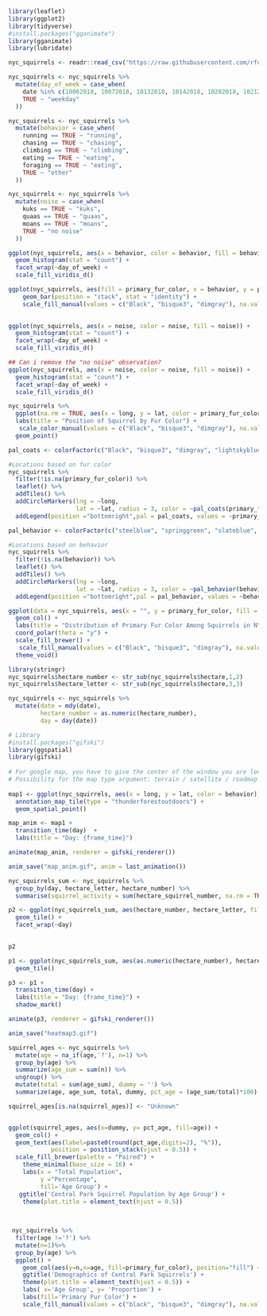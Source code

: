 ```r
library(leaflet)
library(ggplot2)
library(tidyverse)
#install.packages("gganimate")
library(gganimate)
library(lubridate)
```


```r

nyc_squirrels <- readr::read_csv("https://raw.githubusercontent.com/rfordatascience/tidytuesday/master/data/2019/2019-10-29/nyc_squirrels.csv")
```

```r
nyc_squirrels <- nyc_squirrels %>%
  mutate(day_of_week = case_when(
    date %in% c(10062018, 10072018, 10132018, 10142018, 10202018, 10212018, 10272018, 10282018) ~ "weekend",
    TRUE ~ "weekday"
  ))
```

```r
nyc_squirrels <- nyc_squirrels %>%
  mutate(behavior = case_when(
    running == TRUE ~ "running",
    chasing == TRUE ~ "chasing",
    climbing == TRUE ~ "climbing",
    eating == TRUE ~ "eating",
    foraging == TRUE ~ "eating",
    TRUE ~ "other"
  ))
```

```r
nyc_squirrels <- nyc_squirrels %>%
  mutate(noise = case_when(
    kuks == TRUE ~ "kuks",
    quaas == TRUE ~ "quaas",
    moans == TRUE ~ "moans",
    TRUE ~ "no noise"
  ))
```

```r
ggplot(nyc_squirrels, aes(x = behavior, color = behavior, fill = behavior)) +
  geom_histogram(stat = "count") +
  facet_wrap(~day_of_week) + 
  scale_fill_viridis_d()
```

```r
ggplot(nyc_squirrels, aes(fill = primary_fur_color, x = behavior, y = primary_fur_color)) + 
    geom_bar(position = "stack", stat = "identity") +
    scale_fill_manual(values = c("Black", "bisque3", "dimgray"), na.value = "lightskyblue1")
  
```


```r
ggplot(nyc_squirrels, aes(x = noise, color = noise, fill = noise)) +
  geom_histogram(stat = "count") +
  facet_wrap(~day_of_week) +
  scale_fill_viridis_d()
```

```r
## Can i remove the "no noise" observation? 
ggplot(nyc_squirrels, aes(x = noise, color = noise, fill = noise)) +
  geom_histogram(stat = "count") +
  facet_wrap(~day_of_week) + 
  scale_fill_viridis_d()
```

```r
nyc_squirrels %>%
  ggplot(na.rm = TRUE, aes(x = long, y = lat, color = primary_fur_color)) +
  labs(title = "Position of Squirrel by Fur Color") +
   scale_color_manual(values = c("Black", "bisque3", "dimgray"), na.value = "lightskyblue1") +
  geom_point()
```


```r
pal_coats <- colorFactor(c("Black", "bisque3", "dimgray", "lightskyblue1"), domain = c("Black", "Cinnamon", "Grey", "NA"))

#Locations based on fur color
nyc_squirrels %>%
  filter(!is.na(primary_fur_color)) %>%
  leaflet() %>%
  addTiles() %>%
  addCircleMarkers(lng = ~long,
                   lat = ~lat, radius = 3, color = ~pal_coats(primary_fur_color), stroke = FALSE, fillOpacity = 0.5) %>%
  addLegend(position ="bottomright",pal = pal_coats, values = ~primary_fur_color)
```

```r

pal_behavior <- colorFactor(c("steelblue", "springgreen", "slateblue", "violet", "tomato"), domain = c("chasing", "climbing", "eating", "running", "other"))

#Locations based on behavior
nyc_squirrels %>%
  filter(!is.na(behavior)) %>%
  leaflet() %>%
  addTiles() %>%
  addCircleMarkers(lng = ~long,
                   lat = ~lat, radius = 3, color = ~pal_behavior(behavior), stroke = FALSE, fillOpacity = 0.5) %>%
  addLegend(position ="bottomright",pal = pal_behavior, values = ~behavior)
```


```r
ggplot(data = nyc_squirrels, aes(x = "", y = primary_fur_color, fill = primary_fur_color)) +
  geom_col() + 
  labs(title = "Distribution of Primary Fur Color Among Squirrels in NYC", x = "", y = "") +
  coord_polar(theta = "y") + 
  scale_fill_brewer() + 
   scale_fill_manual(values = c("Black", "bisque3", "dimgray"), na.value = "lightskyblue1") +
  theme_void()
```

```r
library(stringr)
nyc_squirrels$hectare_number <- str_sub(nyc_squirrels$hectare,1,2) 
nyc_squirrels$hectare_letter <- str_sub(nyc_squirrels$hectare,3,3) 
```


```r

nyc_squirrels <- nyc_squirrels %>%
  mutate(date = mdy(date),
         hectare_number = as.numeric(hectare_number),
         day = day(date))

```


```r

# Library
#install.packages("gifski")
library(ggspatial)
library(gifski)
 
# For google map, you have to give the center of the window you are looking at.
# Possibility for the map type argument: terrain / satellite / roadmap / hybrid
 
map1 <- ggplot(nyc_squirrels, aes(x = long, y = lat, color = behavior)) +
  annotation_map_tile(type = "thunderforestoutdoors") +
  geom_spatial_point()

map_anim <- map1 +
  transition_time(day)  +
  labs(title = "Day: {frame_time}") 

animate(map_anim, renderer = gifski_renderer())

anim_save("map_anim.gif", anim = last_animation())

```



```r

nyc_squirrels_sum <- nyc_squirrels %>%
  group_by(day, hectare_letter, hectare_number) %>%
  summarise(squirrel_activity = sum(hectare_squirrel_number, na.rm = TRUE))

p2 <- ggplot(nyc_squirrels_sum, aes(hectare_number, hectare_letter, fill= squirrel_activity)) + 
  geom_tile() + 
  facet_wrap(~day)
  

p2

p1 <- ggplot(nyc_squirrels_sum, aes(as.numeric(hectare_number), hectare_letter, fill= squirrel_activity)) + 
  geom_tile() 

p3 <- p1 + 
  transition_time(day) +
  labs(title = "Day: {frame_time}") +
  shadow_mark()

animate(p3, renderer = gifski_renderer())

anim_save("heatmap3.gif")

```

```r

squirrel_ages <- nyc_squirrels %>%
  mutate(age = na_if(age,'?'), n=1) %>%
  group_by(age) %>%
  summarize(age_sum = sum(n)) %>%
  ungroup() %>%
  mutate(total = sum(age_sum), dummy = '') %>%
  summarize(age, age_sum, total, dummy, pct_age = (age_sum/total)*100)

squirrel_ages[is.na(squirrel_ages)] <- "Unknown"


ggplot(squirrel_ages, aes(x=dummy, y= pct_age, fill=age)) +
  geom_col() +
  geom_text(aes(label=paste0(round(pct_age,digits=2), "%")), 
            position = position_stack(vjust = 0.5)) +
  scale_fill_brewer(palette = "Paired") +
    theme_minimal(base_size = 16) +
    labs(x = "Total Population", 
         y ="Percentage", 
         fill='Age Group') +
   ggtitle('Central Park Squirrel Population by Age Group') +
    theme(plot.title = element_text(hjust = 0.5)) 
    
    
```

```r
 nyc_squirrels %>%
  filter(age !='?') %>%
  mutate(n=1)%>%
  group_by(age) %>%
  ggplot() +
    geom_col(aes(y=n,x=age, fill=primary_fur_color), position="fill") +
    ggtitle('Demographics of Central Park Squirrels') +
    theme(plot.title = element_text(hjust = 0.5)) +
    labs( x='Age Group', y= 'Proportion') +
    labs(fill='Primary Fur Color') +
    scale_fill_manual(values = c("black", "bisque3", "dimgray"), na.value = "lightskyblue1")
```

